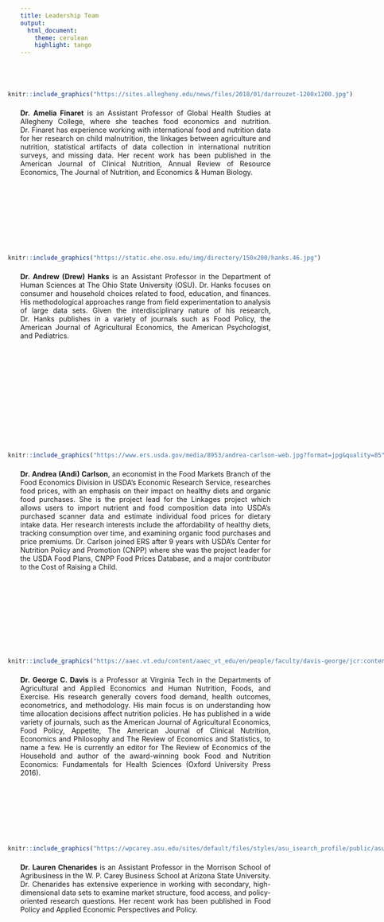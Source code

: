 ---
title: Leadership Team
output:
  html_document:
    theme: cerulean
    highlight: tango
---
<style>
body {
text-align: justify}
</style>

<br>
<br>


<div style= "float:left;position: relative; right: 25px; top: -7px;">
```{r echo=FALSE, out.width="200px", fig.align='left'}

knitr::include_graphics("https://sites.allegheny.edu/news/files/2018/01/darrouzet-1200x1200.jpg")

```
</div>


**Dr. Amelia Finaret** is an Assistant Professor of Global Health Studies at Allegheny College, where she teaches food economics and nutrition. Dr. Finaret has experience working with international food and nutrition data for her research on child malnutrition, the linkages between agriculture and nutrition, statistical artifacts of data collection in international nutrition surveys, and missing data. Her recent work has been published in the American Journal of Clinical Nutrition, Annual Review of Resource Economics, The Journal of Nutrition, and Economics & Human Biology.
  
<br>
<br>
<br>
<br>
<br>
<br>
<br>
<br>
<div style= "float:left;position: relative; right: 25px; top: -7px;">
```{r echo=FALSE, out.width="200px", fig.align='left'}

knitr::include_graphics("https://static.ehe.osu.edu/img/directory/150x200/hanks.46.jpg")

```
</div>


**Dr. Andrew (Drew) Hanks** is an Assistant Professor in the Department of Human Sciences at The Ohio State University (OSU). Dr. Hanks focuses on consumer and household choices related to food, education, and finances. His methodological approaches range from field experimentation to analysis of large data sets. Given the interdisciplinary nature of his research, Dr. Hanks publishes in a variety of journals such as Food Policy, the American Journal of Agricultural Economics, the American Psychologist, and Pediatrics. 

<br>
<br>
<br>
<br>
<br>
<br>
<br>
<br>
<br>
<br>
<br>
<br>
<div style= "float:left;position: relative; right: 25px; top: -7px;">
```{r echo=FALSE, out.width="200px", fig.align='left'}

knitr::include_graphics("https://www.ers.usda.gov/media/8953/andrea-carlson-web.jpg?format=jpg&quality=85")

```
</div>


 
**Dr. Andrea (Andi) Carlson**, an economist in the Food Markets Branch of the Food Economics Division in USDA’s Economic Research Service, researches food prices, with an emphasis on their impact on healthy diets and organic food purchases. She is the project lead for the Linkages project which allows users to import nutrient and food composition data into USDA’s purchased scanner data and estimate individual food prices for dietary intake data. Her research interests include the affordability of healthy diets, tracking consumption over time, and examining organic food purchases and price premiums. Dr. Carlson joined ERS after 9 years with USDA’s Center for Nutrition Policy and Promotion (CNPP) where she was the project leader for the USDA Food Plans, CNPP Food Prices Database, and a major contributor to the Cost of Raising a Child.

<br>
<br>
<br>
<br>
<br>
<br>
<br>
<br>
<br>
<div style= "float:left;position: relative; right: 25px; top: -7px;">
```{r echo=FALSE, out.width="200px", fig.align='left'}

knitr::include_graphics("https://aaec.vt.edu/content/aaec_vt_edu/en/people/faculty/davis-george/jcr:content/bio-image.transform/l-medium/image.jpg")

```
</div>


**Dr. George C. Davis** is a Professor at Virginia Tech in the Departments of Agricultural and Applied Economics and Human Nutrition, Foods, and Exercise. His research generally covers food demand, health outcomes, econometrics, and methodology. His main focus is on understanding how time allocation decisions affect nutrition policies. He has published in a wide variety of journals, such as the American Journal of Agricultural Economics, Food Policy, Appetite, The American Journal of Clinical Nutrition,  Economics and Philosophy and The Review of Economics and Statistics, to name a few. He is currently an editor for The Review of Economics of the Household and author of the award-winning book Food and Nutrition Economics: Fundamentals for Health Sciences (Oxford University Press 2016). 

<br>
<br>
<br>
<br>
<br>
<br>

<div style= "float:left;position: relative; right: 25px; top: -7px;">
```{r echo=FALSE, out.width="200px", fig.align='left'}

knitr::include_graphics("https://wpcarey.asu.edu/sites/default/files/styles/asu_isearch_profile/public/asu_isearch_photos/3153292.jpg?itok=uGyaUi-M")

```
</div>


**Dr. Lauren Chenarides** is an Assistant Professor in the Morrison School of Agribusiness in the W. P. Carey Business School at Arizona State University. Dr. Chenarides has extensive experience in working with secondary, high-dimensional data sets to examine market structure, food access, and policy-oriented research questions. Her recent work has been published in Food Policy and Applied Economic Perspectives and Policy. 




